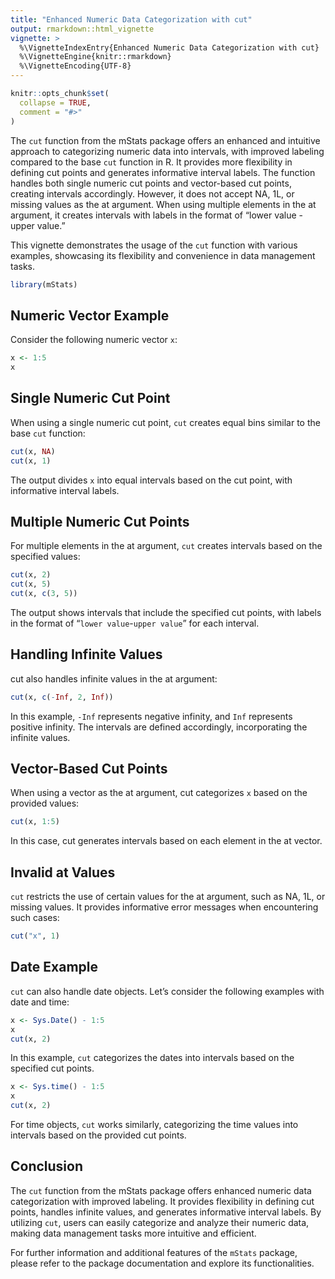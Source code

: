 ---
title: "Enhanced Numeric Data Categorization with cut"
output: rmarkdown::html_vignette
vignette: >
  %\VignetteIndexEntry{Enhanced Numeric Data Categorization with cut}
  %\VignetteEngine{knitr::rmarkdown}
  %\VignetteEncoding{UTF-8}
---

```{r, include = FALSE}
knitr::opts_chunk$set(
  collapse = TRUE,
  comment = "#>"
)
```

The `cut` function from the mStats package offers an enhanced and intuitive approach to categorizing numeric data into intervals, with improved labeling compared to the base `cut` function in R. It provides more flexibility in defining cut points and generates informative interval labels. The function handles both single numeric cut points and vector-based cut points, creating intervals accordingly. However, it does not accept NA, 1L, or missing values as the at argument. When using multiple elements in the at argument, it creates intervals with labels in the format of "lower value - upper value."

This vignette demonstrates the usage of the `cut` function with various examples, showcasing its flexibility and convenience in data management tasks.

```{r setup}
library(mStats)
```

## Numeric Vector Example

Consider the following numeric vector `x`:
```{r}
x <- 1:5
x
```

## Single Numeric Cut Point
When using a single numeric cut point, `cut` creates equal bins similar to the base `cut` function:

```{r, eval=FALSE}
cut(x, NA)
cut(x, 1)
```

The output divides `x` into equal intervals based on the cut point, with informative interval labels.

## Multiple Numeric Cut Points
For multiple elements in the at argument, `cut` creates intervals based on the specified values:

```{r}
cut(x, 2)
cut(x, 5)
cut(x, c(3, 5))
```

The output shows intervals that include the specified cut points, with labels in the format of "`lower value`-`upper value`" for each interval.

## Handling Infinite Values
cut also handles infinite values in the at argument:

```{r}
cut(x, c(-Inf, 2, Inf))
```

In this example, `-Inf` represents negative infinity, and `Inf` represents positive infinity. The intervals are defined accordingly, incorporating the infinite values.

## Vector-Based Cut Points
When using a vector as the at argument, cut categorizes `x` based on the provided values:

```{r}
cut(x, 1:5)
```

In this case, cut generates intervals based on each element in the at vector.

## Invalid at Values
`cut` restricts the use of certain values for the at argument, such as NA, 1L, or missing values. It provides informative error messages when encountering such cases:
```{r, eval=FALSE}
cut("x", 1)
```


## Date Example
`cut` can also handle date objects. Let's consider the following examples with date and time:
```{r}
x <- Sys.Date() - 1:5
x
cut(x, 2)
```
In this example, `cut` categorizes the dates into intervals based on the specified cut points.

```{r}
x <- Sys.time() - 1:5
x
cut(x, 2)
```


For time objects, `cut` works similarly, categorizing the time values into intervals based on the provided cut points.

## Conclusion

The `cut` function from the mStats package offers enhanced numeric data categorization with improved labeling. It provides flexibility in defining cut points, handles infinite values, and generates informative interval labels. By utilizing `cut`, users can easily categorize and analyze their numeric data, making data management tasks more intuitive and efficient.

For further information and additional features of the `mStats` package, please refer to the package documentation and explore its functionalities.
